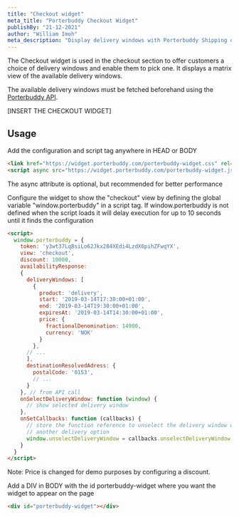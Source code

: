```yaml
---
title: "Checkout widget"
meta_title: "Porterbuddy Checkout Widget"
publishBy: "21-12-2021"
author: "William Imoh"
meta_description: "Display delivery windows with Porterbuddy Shipping options in Checkout"
---
```


The Checkout widget is used in the checkout section to offer customers a choice of delivery windows and enable them to pick one. It displays a matrix view of the available delivery windows.

The available delivery windows must be fetched beforehand using the [Porterbuddy API](/api-reference/).

[INSERT THE CHECKOUT WIDGET]

## Usage
Add the configuration and script tag anywhere in HEAD or BODY

```html
<link href="https://widget.porterbuddy.com/porterbuddy-widget.css" rel="stylesheet" type="text/css"/>
<script async src="https://widget.porterbuddy.com/porterbuddy-widget.js"></script>
```

The async attribute is optional, but recommended for better performance

Configure the widget to show the "checkout" view by defining the global variable "window.porterbuddy" in a script tag. If window.porterbuddy is not defined when the script loads it will delay execution for up to 10 seconds until it finds the configuration

```html
<script>
  window.porterbuddy = {
    token: 'y3wt37LqBsiLo62Jkx284XEdi4LzdX6pihZFwqYX',
    view: 'checkout',
    discount: 10000,
    availabilityResponse:
    {
      deliveryWindows: [
        {
          product: 'delivery',
          start: '2019-03-14T17:30:00+01:00',
          end: '2019-03-14T19:30:00+01:00',
          expiresAt: '2019-03-14T14:30:00+01:00',
          price: {
            fractionalDenomination: 14900,
            currency: 'NOK'
          }
        },
      // ...
      ],
      destinationResolvedAdress: {
        postalCode: '0153',
        // ...
      }
    }, // from API call
    onSelectDeliveryWindow: function (window) {
      // show selected delivery window
    },
    onSetCallbacks: function (callbacks) {
      // store the function reference to unselect the delivery window when selecting
      // another delivery option
      window.unselectDeliveryWindow = callbacks.unselectDeliveryWindow;
    }
  }
</script>
```

Note: Price is changed for demo purposes by configuring a discount.

Add a DIV in BODY with the id porterbuddy-widget where you want the widget to appear on the page

```html
<div id="porterbuddy-widget"></div>
```